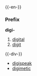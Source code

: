 {{-en-}}
===Prefix===
'''digi-'''

# [[digital]]
# [[digit]]

{{-div-}}
*[[digispeak]]
*[[digimetic]]